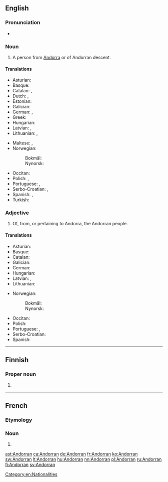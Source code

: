 {{also|andorran}}
==English==

===Pronunciation===
* {{IPA|/ænˈdɔːɹən/}}

===Noun===
{{en-noun}}

# A person from [[Andorra]] or of Andorran descent.

====Translations====
{{trans-top|person from Andorra}}
* Asturian: {{t+|ast|andorranu|m}}
* Basque: {{t-|eu|andorratar}}
* Catalan: {{t-|ca|andorrà|m}}, {{t-|ca|andorrana|f}}
* Dutch: {{t+|nl|Andorrees|m}}, {{t+|nl|Andorrese|f}}
* Estonian: {{t-|et|andorralane}}
* Galician: {{t-|gl|andorrano|m}}
* German: {{t+|de|Andorraner|m}}, {{t+|de|Andorranerin|f}}
* Greek: {{t-|el|Ανδορρανός}}
* Hungarian: {{t+|hu|andorrai}}
* Latvian: {{t-|lv|andorietis|m}}, {{t-|lv|andoriete|f}}
* Lithuanian: {{t+|lt|andorietis|m}}, {{t+|lt|andorietė|f}}
{{trans-mid}}
* Maltese: {{t-|mt|Andorrjan|m}}, {{t-|mt|Andorrjana|f}}
* Norwegian:
*: Bokmål: {{t+|nb|andorraner|m}}
*: Nynorsk: {{t+|nn|andorranar|m}}
* Occitan: {{t-|oc|andorran|m}}
* Polish: {{t+|pl|Andorczyk|m}}, {{t+|pl|Andorka|f}}
* Portuguese: {{t+|pt|andorrano|m}}, {{t-|pt|andorrense|m}}
* Serbo-Croatian: {{t-|sh|Andorac|m}}, {{t-|sh|Andorka|f}}
* Spanish: {{t+|es|andorrano|m}}, {{t-|es|andorrana|f}}
* Turkish: {{t+|tr|Andorralı}}
{{trans-bottom}}

===Adjective===
{{en-adj|-}}

# Of, from, or pertaining to Andorra, the Andorran people.

====Translations====
{{trans-top|pertaining to Andorra}}
* Asturian: {{t+|ast|andorranu}}
* Basque: {{t-|eu|andorratar}}
* Catalan: {{t-|ca|andorrà}}
* Galician: {{t-|gl|andorrano}}
* German: {{t+|de|andorranisch}}
* Hungarian: {{t+|hu|andorrai}}
* Latvian: {{t-|lv|andoriešu}}, {{t-|lv|Andoras}}
* Lithuanian: {{t+|lt|andorietiškas}}
{{trans-mid}}
* Norwegian:
*: Bokmål: {{t-|nb|andorransk}}
*: Nynorsk: {{t+|nn|andorransk}}
* Occitan: {{t-|oc|andorran}}
* Polish: {{t+|pl|andorski|m}}
* Portuguese: {{t+|pt|andorrano}}, {{t-|pt|andorrense}}
* Serbo-Croatian: {{t-|sh|andorski}}
* Spanish: {{t+|es|andorrano}}
{{trans-bottom}}

[[Category:en:Nationalities]]

----

==Finnish==

===Proper noun===
{{head|fi|proper noun form}}

# {{fi-form of|type=proper noun|case=genitive|pl=singular|Andorra}}

----

==French==

===Etymology===
{{suffix|lang=fr|Andorre|an}}

===Noun===
{{fr-noun|m|f=Andorrane}}

# {{l/en|Andorran}}

[[ast:Andorran]]
[[ca:Andorran]]
[[de:Andorran]]
[[fr:Andorran]]
[[ko:Andorran]]
[[sw:Andorran]]
[[lt:Andorran]]
[[hu:Andorran]]
[[nn:Andorran]]
[[pl:Andorran]]
[[ru:Andorran]]
[[fi:Andorran]]
[[sv:Andorran]]